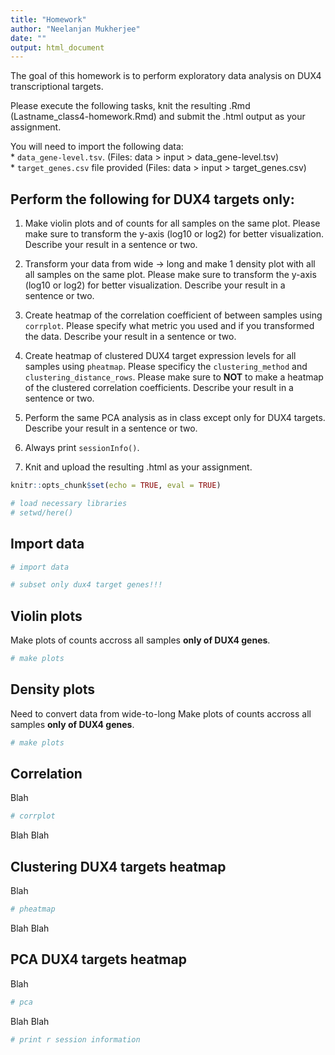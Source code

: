 ```yaml
---
title: "Homework"
author: "Neelanjan Mukherjee"
date: ""
output: html_document
---
```

The goal of this homework is to perform exploratory data analysis on  DUX4 transcriptional targets.

Please execute the following tasks, knit the resulting .Rmd (Lastname_class4-homework.Rmd) and submit the .html output as your assignment.

You will need to import the following data:  
* `data_gene-level.tsv`. (Files: data > input > data_gene-level.tsv)  
* `target_genes.csv` file provided (Files: data > input > target_genes.csv)  

## __Perform the following for DUX4 targets only:__

1. Make violin plots and of counts for all samples on the same plot. Please make sure to transform the y-axis (log10 or log2) for better visualization. Describe your result in a sentence or two.

2. Transform your data from wide -> long and make 1 density plot with all all samples on the same plot. Please make sure to transform the y-axis (log10 or log2) for better visualization. Describe your result in a sentence or two.

3. Create heatmap of the correlation coefficient of between samples using `corrplot`. Please specify what metric you used and if you transformed the data. Describe your result in a sentence or two.

4. Create heatmap of clustered DUX4 target expression levels for all samples using `pheatmap`. Please specificy the `clustering_method` and `clustering_distance_rows`. Please make sure to __NOT__ to make a heatmap of the clustered correlation coefficients. Describe your result in a sentence or two.

5. Perform the same PCA analysis as in class except only for DUX4 targets. Describe your result in a sentence or two.

6. Always print `sessionInfo()`.

7. Knit and upload the resulting .html as your assignment. 






```r
knitr::opts_chunk$set(echo = TRUE, eval = TRUE)

# load necessary libraries
# setwd/here()

```

## Import data


```r

# import data

# subset only dux4 target genes!!!

```

## Violin plots

Make plots of counts accross all samples __only of DUX4 genes__. 

```r

# make plots

```


## Density plots

Need to convert data from wide-to-long
Make plots of counts accross all samples __only of DUX4 genes__. 

```r

# make plots

```


## Correlation

Blah

```r

# corrplot

```

Blah Blah

## Clustering DUX4 targets heatmap

Blah

```r

# pheatmap

```

Blah Blah

## PCA DUX4 targets heatmap

Blah

```r

# pca

```

Blah Blah



```r

# print r session information

```
